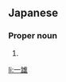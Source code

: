 ==Japanese==
{{ja-kanjitab|かず|お}}

===Proper noun===
{{ja-pos|かずお|proper}}

# {{given name|male|lang=ja|sort=かずお}}

[[li:一雄]]